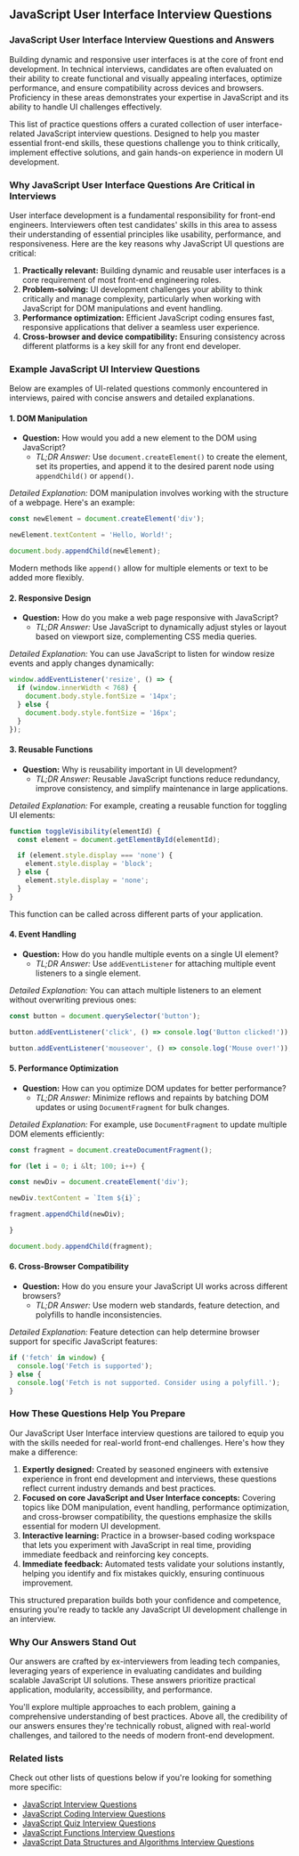 ## JavaScript User Interface Interview Questions

### JavaScript User Interface Interview Questions and Answers

Building dynamic and responsive user interfaces is at the core of front end development. In technical interviews, candidates are often evaluated on their ability to create functional and visually appealing interfaces, optimize performance, and ensure compatibility across devices and browsers. Proficiency in these areas demonstrates your expertise in JavaScript and its ability to handle UI challenges effectively.

This list of practice questions offers a curated collection of user interface-related JavaScript interview questions. Designed to help you master essential front-end skills, these questions challenge you to think critically, implement effective solutions, and gain hands-on experience in modern UI development.

### Why JavaScript User Interface Questions Are Critical in Interviews

User interface development is a fundamental responsibility for front-end engineers. Interviewers often test candidates' skills in this area to assess their understanding of essential principles like usability, performance, and responsiveness. Here are the key reasons why JavaScript UI questions are critical:

1. **Practically relevant:** Building dynamic and reusable user interfaces is a core requirement of most front-end engineering roles.
2. **Problem-solving:** UI development challenges your ability to think critically and manage complexity, particularly when working with JavaScript for DOM manipulations and event handling.
3. **Performance optimization:** Efficient JavaScript coding ensures fast, responsive applications that deliver a seamless user experience.
4. **Cross-browser and device compatibility:** Ensuring consistency across different platforms is a key skill for any front end developer.

### Example JavaScript UI Interview Questions

Below are examples of UI-related questions commonly encountered in interviews, paired with concise answers and detailed explanations.

#### 1. DOM Manipulation

- **Question:** How would you add a new element to the DOM using JavaScript?
  - _TL;DR Answer:_ Use `document.createElement()` to create the element, set its properties, and append it to the desired parent node using `appendChild()` or `append()`.

_Detailed Explanation:_ DOM manipulation involves working with the structure of a webpage. Here's an example:

```js
const newElement = document.createElement('div');

newElement.textContent = 'Hello, World!';

document.body.appendChild(newElement);
```

Modern methods like `append()` allow for multiple elements or text to be added more flexibly.

#### 2. Responsive Design

- **Question:** How do you make a web page responsive with JavaScript?
  - _TL;DR Answer:_ Use JavaScript to dynamically adjust styles or layout based on viewport size, complementing CSS media queries.

_Detailed Explanation:_ You can use JavaScript to listen for window resize events and apply changes dynamically:

```js
window.addEventListener('resize', () => {
  if (window.innerWidth < 768) {
    document.body.style.fontSize = '14px';
  } else {
    document.body.style.fontSize = '16px';
  }
});
```

#### 3. Reusable Functions

- **Question:** Why is reusability important in UI development?
  - _TL;DR Answer:_ Reusable JavaScript functions reduce redundancy, improve consistency, and simplify maintenance in large applications.

_Detailed Explanation:_ For example, creating a reusable function for toggling UI elements:

```js
function toggleVisibility(elementId) {
  const element = document.getElementById(elementId);

  if (element.style.display === 'none') {
    element.style.display = 'block';
  } else {
    element.style.display = 'none';
  }
}
```

This function can be called across different parts of your application.

#### 4. Event Handling

- **Question:** How do you handle multiple events on a single UI element?
  - _TL;DR Answer:_ Use `addEventListener` for attaching multiple event listeners to a single element.

_Detailed Explanation:_ You can attach multiple listeners to an element without overwriting previous ones:

```js
const button = document.querySelector('button');

button.addEventListener('click', () => console.log('Button clicked!'));

button.addEventListener('mouseover', () => console.log('Mouse over!'));
```

#### 5. Performance Optimization

- **Question:** How can you optimize DOM updates for better performance?
  - _TL;DR Answer:_ Minimize reflows and repaints by batching DOM updates or using `DocumentFragment` for bulk changes.

_Detailed Explanation:_ For example, use `DocumentFragment` to update multiple DOM elements efficiently:

```js
const fragment = document.createDocumentFragment();

for (let i = 0; i &lt; 100; i++) {

const newDiv = document.createElement('div');

newDiv.textContent = `Item ${i}`;

fragment.appendChild(newDiv);

}

document.body.appendChild(fragment);
```

#### 6. Cross-Browser Compatibility

- **Question:** How do you ensure your JavaScript UI works across different browsers?
  - _TL;DR Answer:_ Use modern web standards, feature detection, and polyfills to handle inconsistencies.

_Detailed Explanation:_ Feature detection can help determine browser support for specific JavaScript features:

```js
if ('fetch' in window) {
  console.log('Fetch is supported');
} else {
  console.log('Fetch is not supported. Consider using a polyfill.');
}
```

### How These Questions Help You Prepare

Our JavaScript User Interface interview questions are tailored to equip you with the skills needed for real-world front-end challenges. Here's how they make a difference:

1. **Expertly designed:** Created by seasoned engineers with extensive experience in front end development and interviews, these questions reflect current industry demands and best practices.
2. **Focused on core JavaScript and User Interface concepts:** Covering topics like DOM manipulation, event handling, performance optimization, and cross-browser compatibility, the questions emphasize the skills essential for modern UI development.
3. **Interactive learning:** Practice in a browser-based coding workspace that lets you experiment with JavaScript in real time, providing immediate feedback and reinforcing key concepts.
4. **Immediate feedback:** Automated tests validate your solutions instantly, helping you identify and fix mistakes quickly, ensuring continuous improvement.

This structured preparation builds both your confidence and competence, ensuring you're ready to tackle any JavaScript UI development challenge in an interview.

### Why Our Answers Stand Out

Our answers are crafted by ex-interviewers from leading tech companies, leveraging years of experience in evaluating candidates and building scalable JavaScript UI solutions. These answers prioritize practical application, modularity, accessibility, and performance.

You'll explore multiple approaches to each problem, gaining a comprehensive understanding of best practices. Above all, the credibility of our answers ensures they're technically robust, aligned with real-world challenges, and tailored to the needs of modern front-end development.

### Related lists

Check out other lists of questions below if you're looking for something more specific:

- [JavaScript Interview Questions](/javascript-interview-questions)
- [JavaScript Coding Interview Questions](/javascript-coding-interview-questions)
- [JavaScript Quiz Interview Questions](/javascript-quiz-interview-questions)
- [JavaScript Functions Interview Questions](/javascript-functions-interview-questions)
- [JavaScript Data Structures and Algorithms Interview Questions](/javascript-dsa-interview-questions)
